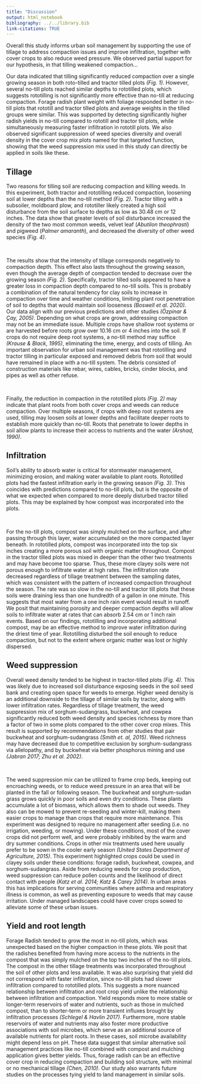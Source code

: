 ```yaml
---
title: "Discussion"
output: html_notebook
bibliography: ../../library.bib
link-citations: TRUE
---
```



<!-- # Outline -->

<!-- - hypothesis -->
<!-- - tillage -->
<!-- - infiltration -->
<!-- - weeds -->
<!-- - yield -->
<!-- - conclusion -->


Overall this study informs urban soil management by supporting the use of tillage to address compaction issues and improve infiltration, together with cover crops to also reduce weed pressure.
We observed partial support for our hypothesis, in that tilling weakened compaction...

Our data indicated that tilling significantly reduced compaction over a single growing season in both roto-tilled and tractor tilled plots *(Fig. 1)*.
However, several no-till plots reached similar depths to rototilled plots, which suggests rototilling is not significantly more effective than no-till at reducing compaction. 
Forage radish plant weight with foliage responded better in no-till plots that rototill and tractor tilled plots and average weights in the tilled groups were similar. 
This was supported by detecting significantly higher radish yields in no-till compared to rototill and tractor till plots, while simultaneously measuring faster infiltration in rototill plots. 
We also observed significant suppression of weed species diversity and overall density in the cover crop mix plots named for that targeted function, showing that the weed suppression mix used in this study can directly be applied in soils like these.


## Tillage


Two reasons for tilling soil are reducing compaction and killing weeds. 
In this experiment, both tractor and rototilling reduced compaction, loosening soil at lower depths than the no-till method *(Fig. 2)*. 
Tractor tilling with a subsoiler, moldboard plow, and rototiller likely created a high soil disturbance from the soil surface to depths as low as 30.48 cm or 12 inches. 
The data show that greater levels of soil disturbance increased the density of the two most common weeds, velvet leaf (*Abutilon theophrasti*) and pigweed (*Palmer amaranth*), and decreased the diversity of other weed species *(Fig. 4)*.

\

The results show that the intensity of tillage corresponds negatively to compaction depth. 
This effect also lasts throughout the growing season, even though the average depth of compaction tended to decrease over the growing season *(Fig. 2)*. 
Specifically, tractor tilled soils appeared to have a greater loss in compaction depth compared to no-till soils. 
This is probably a combination of the natural tendency for clay soils to increase in compaction over time and weather conditions, limiting plant root penetration of soil to depths that would maintain soil looseness *(Boswell et al. 2020)*. 
Our data align with our previous predictions and other studies *(Özpinar & Çay, 2005)*.
Depending on what crops are grown, addressing compaction may not be an immediate issue. 
Multiple crops have shallow root systems or are harvested before roots grow over 10.16 cm or 4 inches into the soil. 
If crops do not require deep root systems, a no-till method may suffice *(Krause & Black, 1995)*, eliminating the time, energy, and costs of tilling. 
An important observation for urban soil management was that rototilling and tractor tilling in particular exposed and removed debris from soil that would have remained in place with a no-till system. 
The debris consisted of construction materials like rebar, wires, cables, bricks, cinder blocks, and pipes as well as other refuse. 

\

Finally, the reduction in compaction in the rototilled plots *(Fig. 2)* may indicate that plant roots from both cover crops and weeds can reduce compaction. 
Over multiple seasons, if crops with deep root systems are used, tilling may loosen soils at lower depths and facilitate deeper roots to establish more quickly than no-till. 
Roots that penetrate to lower depths in soil allow plants to increase their access to nutrients and the water *(Arshad, 1990)*.


## Infiltration


Soil’s ability to absorb water is critical for stormwater management, minimizing erosion, and making water available to plant roots. 
Rototilled plots had the fastest infiltration early in the growing season *(Fig. 3)*. 
This coincides with predictions compared to no-till plots, but is the opposite of what we expected when compared to more deeply disturbed tractor tilled plots. 
This may be explained by how compost was incorporated into the plots.

\

For the no-till plots, compost was simply mulched on the surface, and after passing through this layer, water accumulated on the more compacted layer beneath. 
In rototilled plots, compost was incorporated into the top six inches creating a more porous soil with organic matter throughout. 
Compost in the tractor tilled plots was mixed in deeper than the other two treatments and may have become too sparse. 
Thus, these more clayey soils were not porous enough to infiltrate water at high rates. 
The infiltration rate decreased regardless of tillage treatment between the sampling dates, which was consistent with the pattern of increased compaction throughout the season. 
The rate was so slow in the no-till and tractor till plots that these soils were draining  less than one hundredth of a gallon in one minute. 
This suggests that most water from a one inch rain event would result in runoff. 
We posit that maintaining porosity and deeper compaction depths will allow soils to infiltrate water at rates that can absorb 2.54 cm or 1 inch rain events. 
Based on our findings, rototilling and incorporating additional compost, may be an effective method to improve water infiltration during the driest time of year. 
Rototilling disturbed the soil enough to reduce compaction, but not to the extent where organic matter was lost or highly dispersed.


## Weed suppression


Overall weed density tended to be highest in tractor-tilled plots *(Fig. 4)*. 
This was likely due to increased soil disturbance exposing seeds in the soil seed bank and creating open space for weeds to emerge. 
Higher weed density is an additional downside to the tillage of similar soils by tractor, along with lower infiltration rates. 
Regardless of tillage treatment, the weed suppression mix of sorghum-sudangrass, buckwheat, and cowpea significantly reduced both weed density and species richness by more than a factor of two in some plots compared to the other cover crop mixes. 
This result is supported by recommendations from other studies that pair buckwheat and sorghum-sudangrass *(Smith et. al, 2015)*. 
Weed richness may have decreased due to competitive exclusion by sorghum-sudangrass via allelopathy, and by buckwheat via better phosphorus mining and use *(Jabran 2017; Zhu et al. 2002)*.

\

The weed suppression mix can be utilized to frame crop beds, keeping out encroaching weeds, or to reduce weed pressure in an area that will be planted in the fall or following season. 
The buckwheat and sorghum-sudan grass grows quickly in poor soils and even dry conditions. 
These plants accumulate a lot of biomass, which allows them to shade out weeds. 
They also can be mowed to prevent re-seeding and winter-kill, making them easier crops to manage than crops that require more maintenance. 
This experiment was designed to require no management after seeding (i.e. no irrigation, weeding, or mowing). 
Under these conditions, most of the cover crops did not perform well, and were probably inhibited by the warm and dry summer conditions. 
Crops in other mix treatments used here usually prefer to be sown in the cooler early season *(United States Department of Agriculture, 2015)*. 
This experiment highlighted crops could be used in clayey soils under these conditions: forage radish, buckwheat, cowpea, and sorghum-sudangrass. 
Aside from reducing weeds for crop production, weed suppression can reduce pollen counts and the likelihood of direct contact with people *(Katz et al. 2014; Katz & Carey 2014)*. 
In urban areas this has implications for serving communities where asthma and respiratory illness is common, as well as preventing exposure to weeds that may cause irritation. 
Under managed landscapes could have cover crops sowed to alleviate some of these urban issues. 


## Yield and root length


Forage Radish tended to grow the most in no-till plots, which was unexpected based on the higher compaction in these plots. 
We posit that the radishes benefited from having more access to the nutrients in the compost that was simply mulched on the top two inches of the no-till plots. 
The compost in the other tillage treatments was incorporated throughout the soil of other plots and less available. 
It was also surprising that yield did not correspond with faster infiltration, since no-till plots had slower infiltration compared to rototilled plots. 
This suggests a more nuanced relationship between infiltration and root crop yield unlike the relationship between infiltration and compaction. 
Yield responds more to more stable or longer-term reservoirs of water and nutrients, such as those in mulched compost, than to shorter-term or more transient influxes brought by infiltration processes *(Schlegel & Havlin 2017)*. 
Furthermore, more stable reservoirs of water and nutrients may also foster more productive associations with soil microbes, which serve as an additional source of available nutrients for plant roots. 
In these cases, soil microbe availability might depend less on pH. 
These data suggest that similar alternative soil management practices like no-till combined with compost and mulching application gives better yields. 
Thus, forage radish can be an effective cover crop in reducing compaction and building soil structure, with minimal or no mechanical tillage *(Chen, 2010)*. 
Our study also warrants future studies on the processes tying yield to land management in similar soils.
